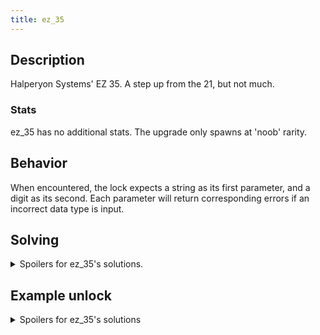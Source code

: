 ```yaml
---
title: ez_35
---
```


## Description

Halperyon Systems' EZ 35. A step up from the 21, but not much.

### Stats

ez_35 has no additional stats. The upgrade only spawns at 'noob' rarity.

## Behavior

When encountered, the lock expects a string as its first parameter, and a digit as its second. Each parameter will return corresponding errors if an incorrect data type is input.

## Solving

<details>
  <summary>Spoilers for ez_35's solutions.</summary>
  The first parameter's possible strings are, "open", "unlock", and "release". The
  second parameter is a single digit, input as a number, ranging from 0 to 9.
</details>

## Example unlock

<details>
<summary>Spoilers for ez_35's solutions</summary>
```
>>user.fakeloc123 \{ ez_35: "open", digit: 0 }
WARNING: BINMAT security shell inactive. Intelligent defense system offline.
LOCK_UNLOCKED
System <user> breached.
Connection terminated.
```
</details>
